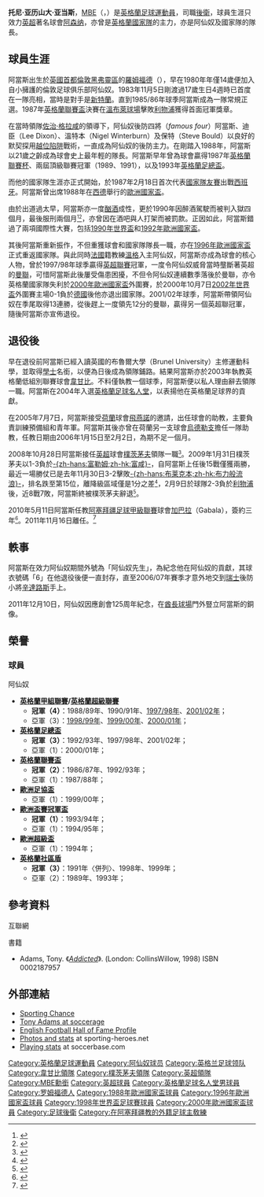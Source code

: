{{noteTA|G1=arsenal|G2=uefa|G3=FAcup|G4=EPL|G5=football|G6=laliga
|T=zh-hans:托尼·亚当斯; zh-hk:東尼·阿當斯;
|1=zh-hans:托尼·亚当斯; zh-hk:東尼·阿當斯;
|2=zh-hans:托尼·亚历山大·亚当斯; zh-hk:東尼·亞歷山大·阿當斯;
|5=zh-hans:亚当斯; zh-hk:阿當斯;
|6=zh-hans:乔治·格拉汉姆; zh-hk:佐治·格拉咸;
|7=zh-hans:森德罗斯; zh-hk:辛達路斯;
}}
{{Infobox football biography
|                 name = 托尼·亚当斯<br/>''Tony Adams'' 
|                image = Adams, Tony.jpg
|             fullname = Tony Alexander Adams
| nickname            = 阿森纳先生（''Mr. Arsenal''） 
| height              = {{height|ft=6|in=3}}
|           birth_date = {{birth date and age|1966|10|10|df=y}}
|          birth_place = 英格蘭倫敦[[羅姆福德|羅姆福德]]
| position            = [[中堅|中堅]] 
|          currentclub =
|          youthyears1 = 1980–1983
|          youthclubs1 = [[阿森纳足球俱乐部|阿森纳]]
|               years1 = 1983–2002
|               clubs1 = [[阿森纳足球俱乐部|阿森纳]]
|                caps1 = 504
|               goals1 = 32
|       nationalyears1 = 1985–1986
|       nationalyears2 = 1986–1987
|       nationalyears3 = 1987–2000
|        nationalteam1 = [[英格蘭21歲以下足球代表隊|英格蘭U21]]
|        nationalteam2 = [[英格蘭足球代表乙隊|英格蘭B隊]]
|        nationalteam3 = [[英格蘭足球代表隊|英格蘭]]
|        nationalcaps1 = 5
|       nationalgoals1 = 1
|        nationalcaps2 = 15
|       nationalgoals2 = 7
|        nationalcaps3 = 66
|       nationalgoals3 = 5
|        manageryears1 = 2003–2004
|        manageryears2 = 2008–2009
|        manageryears3 = 2010–2011
|        manageryears4 = 2017
|        managerclubs1 = [[韦康比流浪者足球俱乐部|韦康比流浪者]]
|        managerclubs2 = [[朴茨茅斯足球俱乐部|朴茨茅斯]]
|        managerclubs3 = [[卡巴拉足球會|卡巴拉]]
|        managerclubs4 = [[格拉纳达足球俱乐部|格拉纳达]]
| ntupdate            =  2010年5月21日 (五) 13:08 (UTC)
| pcupdate            =  2010年5月21日 (五) 13:08 (UTC)
|}}
'''托尼·亚历山大·亚当斯'''，[[MBE|MBE]]（'''{{lang|en|Tony Alexander Adams}}'''，{{bd|1966年|10月10日|catIdx=Adams, Tony}}）是[[英格蘭|英格蘭]][[足球|足球]][[運動員|運動員]]，司職[[後衛_(足球)|後衛]]，球員生涯只效力[[英超|英超]]著名球會[[阿森纳足球俱乐部|阿森纳]]，亦曾是[[英格蘭足球代表隊|英格蘭國家隊]]的主力，亦是阿仙奴及國家隊的隊長。

==球員生涯==
阿當斯出生於[[英國|英國]][[首都|首都]][[倫敦|倫敦]][[黑弗靈區|黑弗靈區]]的[[羅姆福德|羅姆福德]]（{{lang|en|Romford}}），早在1980年年僅14歲便加入自小擁護的倫敦足球俱乐部阿仙奴。1983年11月5日剛渡過17歲生日4週時已首度在一隊亮相，當時是對手是[[桑德兰足球俱乐部|新特蘭]]。直到1985/86年球季阿當斯成為一隊常規正選。1987年[[英格蘭聯賽盃|英格蘭聯賽盃]]決賽在[[溫布萊球場|溫布萊球場]]擊敗[[利物浦足球俱乐部|利物浦]]獲得首面冠軍獎章。

在當時領隊[[佐治·格拉咸|佐治·格拉咸]]的領導下，阿仙奴後防四將（''famous four''）阿當斯、迪臣（Lee Dixon）、溫特本（Nigel Winterburn）及保特（Steve Bould）以良好的默契探用[[越位陷阱|越位陷阱]]戰術，一直成為阿仙奴的後防主力。在剛踏入1988年，阿當斯以21歲之齡成為球會史上最年輕的隊長。阿當斯早年曾為球會贏得1987年[[英格蘭聯賽杯|英格蘭聯賽杯]]、兩屆頂級聯賽冠軍（1989、1991），以及1993年[[英格蘭足總盃|英格蘭足總盃]]。

而他的國家隊生涯亦正式開始，於1987年2月18日首次代表[[英格蘭足球代表隊|國家隊]][[友誼賽|友賽]]出戰[[西班牙國家足球隊|西班牙]]。阿當斯曾出席1988年在[[西德|西德]]舉行的[[1988年歐洲國家盃|歐洲國家盃]]。

由於出道過太早，阿當斯亦一度[[酗酒|酗酒]]成性，更於1990年因醉酒駕駛而被判入獄四個月，最後服刑兩個月<small><ref>{{cite news |language=en |url=http://www.independent.co.uk/sport/football/premier-league/tony-adams-factfile-976142.html |title=Tony Adams factfile |publisher=''independent.co.uk'' |date=2008-10-28 |accessdate=2010-05-21 |archive-date=2020-02-17 |archive-url=https://web.archive.org/web/20200217230119/https://www.independent.co.uk/sport/football/premier-league/tony-adams-factfile-976142.html |dead-url=no }}</ref><ref>{{cite news |language=en |url=http://www.independent.co.uk/news/uk/this-britain/tony-adams-to-provide-safe-haven-for-alcoholic-and-drugaddict-footballers-710805.html |title=Tony Adams to provide safe haven for alcoholic and drug-addict footballers |publisher=''independent.co.uk'' |date=2000-08-21 |accessdate=2010-05-21 |archive-date=2015-09-25 |archive-url=https://web.archive.org/web/20150925180244/http://www.independent.co.uk/news/uk/this-britain/tony-adams-to-provide-safe-haven-for-alcoholic-and-drugaddict-footballers-710805.html |dead-url=no }}</ref></small>，亦曾因在酒吧與人打架而被罰款。正因如此，阿當斯錯過了兩項國際性大賽，包括[[1990年世界盃|1990年世界盃]]和[[1992年歐洲國家盃|1992年歐洲國家盃]]。

其後阿當斯重新振作，不但重獲球會和國家隊隊長一職，亦在[[1996年歐洲國家盃|1996年歐洲國家盃]]正式重返國家隊。與此同時[[法國|法國]]籍教練[[溫格|溫格]]入主阿仙奴，阿當斯亦成為球會的核心人物，曾於1997/98年球季贏得[[英超聯賽|英超聯賽]]冠軍，一度令阿仙奴威脅當時壟斷著英超的[[曼聯|曼聯]]，可惜阿當斯此後屢受傷患困擾，不但令阿仙奴連續數季落後於曼聯，亦令英格蘭國家隊失利於[[2000年歐洲國家盃|2000年歐洲國家盃]]外圍賽，於2000年10月7日[[2002年世界盃足球賽|2002年世界盃]]外圍賽主場0-1負於[[德國國家足球隊|德國]]後他亦退出國家隊。2001/02年球季，阿當斯帶領阿仙奴在季尾取得13連勝，從後趕上一度領先12分的曼聯，贏得另一個英超聯冠軍，隨後阿當斯亦宣佈退役。

== 退役後 ==
早在退役前阿當斯已經入讀英國的布魯爾大學（Brunel University）主修運動科學，並取得[[學士|學士]]名銜，以便為日後成為領隊鋪路。結果阿當斯亦於2003年執教英格蘭低組別聯賽球會[[韦康比流浪者足球俱乐部|韋甘比]]。不料僅執教一個球季，阿當斯便以私人理由辭去領隊一職。阿當斯在2004年入選[[英格蘭足球名人堂|英格蘭足球名人堂]]，以表揚他在英格蘭足球界的貢獻。

在2005年7月7日，阿當斯接受[[荷蘭|荷蘭]]球會[[飛燕諾|飛燕諾]]的邀請，出任球會的助教，主要負責訓練預備組和青年軍。阿當斯其後亦曾在荷蘭另一支球會[[烏德勒支足球會|烏德勒支]]擔任一隊助教，任教日期由2006年1月15日至2月2日，為期不足一個月。

2008年10月28日阿當斯接任[[英超|英超]]球會[[朴茨茅斯足球俱乐部|樸茨茅夫]]領隊一職<small><ref>{{Cite web |url=http://news.bbc.co.uk/sport2/hi/football/teams/p/portsmouth/7693323.stm |title=Adams named new Portsmouth boss |access-date=2008-10-29 |archive-date=2021-03-09 |archive-url=https://web.archive.org/web/20210309175137/http://news.bbc.co.uk/sport2/hi/football/teams/p/portsmouth/7693323.stm |dead-url=no }}</ref></small>。2009年1月31日樸茨茅夫以1-3負於[[富勒姆足球俱乐部|-{zh-hans:富勒姆;zh-hk:富咸}-]]，自阿當斯上任後15戰僅獲兩勝，最近一場勝仗已是去年11月30日3-2擊敗[[布莱克本流浪者足球俱乐部|-{zh-hans:布莱克本;zh-hk:布力般流浪}-]]，排名跌至第15位，離降級區域僅是1分之差<small><ref>{{cite news |url=http://news.bbc.co.uk/sport2/hi/football/teams/p/portsmouth/7863318.stm |title=Beleaguered Adams vows to fight |publisher=[[BBC|BBC]] Sport |date=2009-01-31 |accessdate=2009-02-09 |archive-date=2019-06-05 |archive-url=https://web.archive.org/web/20190605004921/http://news.bbc.co.uk/sport2/hi/football/teams/p/portsmouth/7863318.stm |dead-url=no }}{{en}}</ref></small>，2月9日於球隊2-3負於[[利物浦足球俱乐部|利物浦]]後，近8戰7敗，阿當斯終被樸茨茅夫辭退<small><ref>{{cite news |url=http://news.bbc.co.uk/sport2/hi/football/teams/p/portsmouth/7878084.stm |title=Portsmouth confirm Adams sacking |publisher=[[BBC|BBC]] Sport |date=2009-02-09 |accessdate=2009-02-09 |archive-date=2021-02-24 |archive-url=https://web.archive.org/web/20210224074629/http://news.bbc.co.uk/sport2/hi/football/teams/p/portsmouth/7878084.stm |dead-url=no }}{{en}}</ref></small>。

2010年5月11日阿當斯任教[[阿塞拜疆足球甲級聯賽|阿塞拜疆足球甲級聯賽]]球會[[卡巴拉足球會|加巴拉]]（Gabala），簽約三年<small><ref>{{cite news |language=en |url=http://news.bbc.co.uk/2/hi/europe/8675874.stm |title=Tony Adams' grand plans for Azerbaijan football club |publisher=[[BBC|BBC]] News |date=2010-05-11 |accessdate=2010-05-21 |archive-date=2011-06-20 |archive-url=https://web.archive.org/web/20110620124933/http://news.bbc.co.uk/2/hi/europe/8675874.stm |dead-url=no }}</ref></small>。2011年11月16日離任。<ref>{{cite web|url=http://www.independent.co.uk/sport/football/news-and-comment/tony-adams-quits-as-manager-of-fc-gabala-6264409.html|title=Tony Adams quits as manager of FC Gabala|publisher=''Independent''|date=18 November 2011|accessdate=22 February 2014|archive-date=2020-02-17|archive-url=https://web.archive.org/web/20200217230253/https://www.independent.co.uk/sport/football/news-and-comment/tony-adams-quits-as-manager-of-fc-gabala-6264409.html|dead-url=no}}</ref>

==軼事==
阿當斯在效力阿仙奴期間外號為「阿仙奴先生」，為紀念他在阿仙奴的貢獻，其球衣號碼「6」在他退役後便一直封存，直至2006/07年賽季才意外地交到[[瑞士|瑞士]]後防小將[[菲利普·森德罗斯|辛達路斯]]手上。

2011年12月10日，阿仙奴因應創會125周年紀念，在[[酋長球場|酋長球場]]門外豎立阿當斯的銅像。

==榮譽==
===球員===
;阿仙奴
*'''[[英格蘭足球聯賽|英格蘭甲組聯賽]]/[[英格蘭超級足球聯賽|英格蘭超級聯賽]]'''
**'''冠軍（4）'''：1988/89年、1990/91年、[[1997年至1998年英格蘭超級聯賽|1997/98年]]、[[2001年至2002年英格蘭超級聯賽|2001/02年]]；
**亞軍（3）：[[1998年至1999年英格蘭超級聯賽|1998/99年]]、[[1999年至2000年英格蘭超級聯賽|1999/00年]]、[[2000年至2001年英格蘭超級聯賽|2000/01年]]；
*'''[[英格蘭足總盃|英格蘭足總盃]]'''
**'''冠軍（3）'''：1992/93年、1997/98年、2001/02年；
**亞軍（1）：2000/01年；
*'''[[英格蘭聯賽盃|英格蘭聯賽盃]]'''
**'''冠軍（2）'''：1986/87年、1992/93年；
**亞軍（1）：1987/88年；
*'''[[歐洲足協盃|歐洲足協盃]]'''
**亞軍（1）：1999/00年；
*'''[[歐洲盃賽冠軍盃|歐洲盃賽冠軍盃]]'''
**'''冠軍（1）'''：1993/94年；
**亞軍（1）：1994/95年；
*'''[[歐洲超級盃|歐洲超級盃]]'''
**亞軍（1）：1994年；
*'''[[英格蘭社區盾|英格蘭社區盾]]'''
**'''冠軍（3）'''：1991年〈併列〉、1998年、1999年；
**亞軍（2）：1989年、1993年；

==參考資料==
;互聯網
<div class="references-small">
<references />
</div>
;書籍
*Adams, Tony. 《''[[Addicted_(autobiography)|Addicted]]''》. (London: CollinsWillow, 1998) ISBN 0002187957

==外部連結==
*[http://www.sportingchancecharity.com Sporting Chance] {{Wayback|url=http://www.sportingchancecharity.com/ |date=20210119175054 }}
*[http://www.soccerage.com/en/04/02156.html Tony Adams at soccerage] {{Wayback|url=http://www.soccerage.com/en/04/02156.html |date=20041010081914 }}
*[https://web.archive.org/web/20060427085846/http://www.nationalfootballmuseum.com/Hall%20of%20Fame/tonyadams.htm English Football Hall of Fame Profile]
*[http://www.sporting-heroes.net/football-heroes/searchresults.asp?ButtonLeap=0&countryLinkDescription=+matching+search+results&FootballHeroName=Tony+Adams&FootballHeroClubCountry=&FootballHeroDecade=Select+One&SearchButton=Search Photos and stats] {{Wayback|url=http://www.sporting-heroes.net/football-heroes/searchresults.asp?ButtonLeap=0&countryLinkDescription=+matching+search+results&FootballHeroName=Tony+Adams&FootballHeroClubCountry=&FootballHeroDecade=Select+One&SearchButton=Search |date=20110605025932 }} at sporting-heroes.net
*[https://web.archive.org/web/20050827043602/http://www.soccerbase.com/players_details.sd?playerid=17 Playing stats] at soccerbase.com

{{start box}}
{{s-sports}}
{{succession box|title=[[阿森纳足球俱乐部|阿仙奴]][[隊長_(足球)|隊長]]|before=[[Kenny_Sansom|堅尼·森臣]] |after=[[帕特里克·维埃拉|韋拉]]||years=1988-2002年}}
{{succession box|title=[[英格蘭足球代表隊|英格蘭]][[隊長_(足球)|隊長]]|before=[[戴维·普拉特|大衛·柏列]] |after=[[阿兰·希勒|舒利亞]]||years=1994-1996年}}
{{end box}}
{{1998年世界盃足球賽英格蘭參賽名單}}
{{2000年歐洲足球錦標賽英格蘭參賽名單}}
{{PFA年度最佳青年球員}}
{{1993/94年英超PFA年度最佳陣容}}
{{1995/96年英超PFA年度最佳陣容}}
{{1996/97年英超PFA年度最佳陣容}}

{{Authority control}}
{{DEFAULTSORT:Adams, Tony}}
[[Category:英格蘭足球運動員|Category:英格蘭足球運動員]]
[[Category:阿仙奴球员|Category:阿仙奴球员]]
[[Category:英格兰足球领队|Category:英格兰足球领队]]
[[Category:韋甘比領隊|Category:韋甘比領隊]]
[[Category:樸茨茅夫領隊|Category:樸茨茅夫領隊]]
[[Category:英超領隊|Category:英超領隊]]
[[Category:MBE勳銜|Category:MBE勳銜]]
[[Category:英超球員|Category:英超球員]]
[[Category:英格蘭足球名人堂男球員|Category:英格蘭足球名人堂男球員]]
[[Category:罗姆福德人|Category:罗姆福德人]]
[[Category:1988年歐洲國家盃球員|Category:1988年歐洲國家盃球員]]
[[Category:1996年歐洲國家盃球員|Category:1996年歐洲國家盃球員]]
[[Category:1998年世界盃足球賽球員|Category:1998年世界盃足球賽球員]]
[[Category:2000年歐洲國家盃球員|Category:2000年歐洲國家盃球員]]
[[Category:足球後衛|Category:足球後衛]]
[[Category:在阿塞拜疆教的外籍足球主敎練|Category:在阿塞拜疆教的外籍足球主敎練]]